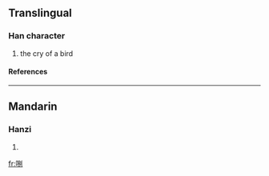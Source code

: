 ==Translingual==
===Han character===
{{Han char|rn=30|rad=口|as=07|sn=10|four=|canj=口口尸弓 (RRSN)}}
# the cry of a bird
====References====
{{Han ref|kx=0191.060|dkj=03671|dj=0410.190|hdz=10630.090|uh=54F5|ud=21749}}
----
==Mandarin==
===Hanzi===
{{cmn-hanzi|pin=[[bā]] ([[ba1]]), [[hg]] (hng5)|wg=pa<sup>1</sup>, <sup>5</sup>}}
# {{defn|Mandarin}}

[[fr:哵]]